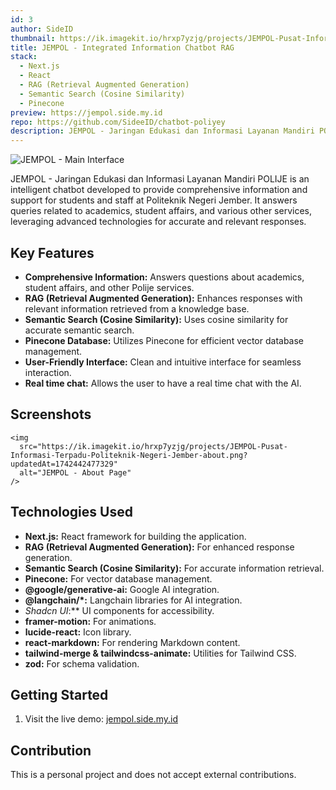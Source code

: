 ```yaml
---
id: 3
author: SideID
thumbnail: https://ik.imagekit.io/hrxp7yzjg/projects/JEMPOL-Pusat-Informasi-Terpadu-Politeknik-Negeri-Jember-main.png?updatedAt=1742442479130
title: JEMPOL - Integrated Information Chatbot RAG
stack:
  - Next.js
  - React
  - RAG (Retrieval Augmented Generation)
  - Semantic Search (Cosine Similarity)
  - Pinecone
preview: https://jempol.side.my.id
repo: https://github.com/SideeID/chatbot-poliyey
description: JEMPOL - Jaringan Edukasi dan Informasi Layanan Mandiri POLIJE is a chatbot designed to answer questions about academics, student affairs, and other services at Politeknik Negeri Jember.
---
```


<img
  src='https://ik.imagekit.io/hrxp7yzjg/projects/JEMPOL-Pusat-Informasi-Terpadu-Politeknik-Negeri-Jember-main.png?updatedAt=1742442479130'
  alt='JEMPOL - Main Interface'
  fetchPriority='high'
/>

JEMPOL - Jaringan Edukasi dan Informasi Layanan Mandiri POLIJE is an intelligent chatbot developed to provide comprehensive information and support for students and staff at Politeknik Negeri Jember. It answers queries related to academics, student affairs, and various other services, leveraging advanced technologies for accurate and relevant responses.

## Key Features

- **Comprehensive Information:** Answers questions about academics, student affairs, and other Polije services.
- **RAG (Retrieval Augmented Generation):** Enhances responses with relevant information retrieved from a knowledge base.
- **Semantic Search (Cosine Similarity):** Uses cosine similarity for accurate semantic search.
- **Pinecone Database:** Utilizes Pinecone for efficient vector database management.
- **User-Friendly Interface:** Clean and intuitive interface for seamless interaction.
- **Real time chat:** Allows the user to have a real time chat with the AI.

## Screenshots

    <img
      src="https://ik.imagekit.io/hrxp7yzjg/projects/JEMPOL-Pusat-Informasi-Terpadu-Politeknik-Negeri-Jember-about.png?updatedAt=1742442477329"
      alt="JEMPOL - About Page"
    />

## Technologies Used

- **Next.js:** React framework for building the application.
- **RAG (Retrieval Augmented Generation):** For enhanced response generation.
- **Semantic Search (Cosine Similarity):** For accurate information retrieval.
- **Pinecone:** For vector database management.
- **@google/generative-ai:** Google AI integration.
- **@langchain/\*:** Langchain libraries for AI integration.
- *Shadcn UI*:** UI components for accessibility.
- **framer-motion:** For animations.
- **lucide-react:** Icon library.
- **react-markdown:** For rendering Markdown content.
- **tailwind-merge & tailwindcss-animate:** Utilities for Tailwind CSS.
- **zod:** For schema validation.

## Getting Started

1.  Visit the live demo: [jempol.side.my.id](https://jempol.side.my.id/)

## Contribution

This is a personal project and does not accept external contributions.
